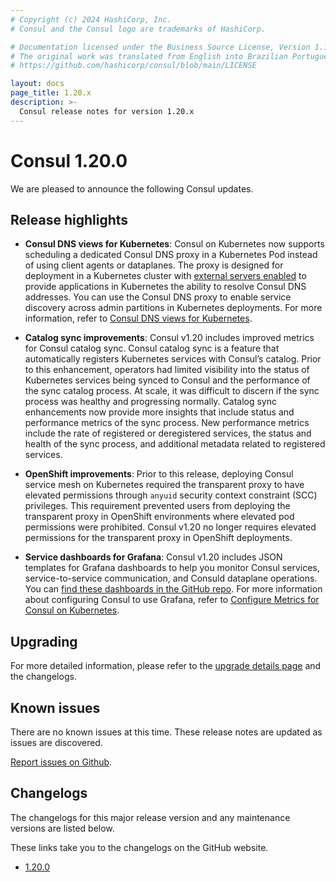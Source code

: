 ```yaml
---
# Copyright (c) 2024 HashiCorp, Inc.
# Consul and the Consul logo are trademarks of HashiCorp.

# Documentation licensed under the Business Source License, Version 1.1.
# The original work was translated from English into Brazilian Portuguese.
# https://github.com/hashicorp/consul/blob/main/LICENSE

layout: docs
page_title: 1.20.x
description: >-
  Consul release notes for version 1.20.x
---
```


# Consul 1.20.0

We are pleased to announce the following Consul updates.

## Release highlights

- **Consul DNS views for Kubernetes**: Consul on Kubernetes now supports scheduling a dedicated Consul DNS proxy in a Kubernetes Pod instead of using client agents or dataplanes. The proxy is designed for deployment in a Kubernetes cluster with [external servers enabled](/consul/docs/deploy/server/k8s/external) to provide applications in Kubernetes the ability to resolve Consul DNS addresses. You can use the Consul DNS proxy to enable service discovery across admin partitions in Kubernetes deployments. For more information, refer to [Consul DNS views for Kubernetes](/consul/docs/manage/dns/views).

- **Catalog sync improvements**: Consul v1.20 includes improved metrics for Consul catalog sync. Consul catalog sync is a feature that automatically registers Kubernetes services with Consul’s catalog. Prior to this enhancement, operators had limited visibility into the status of Kubernetes services being synced to Consul and the performance of the sync catalog process. At scale, it was difficult to discern if the sync process was healthy and progressing normally. Catalog sync enhancements now provide more insights that include status and performance metrics of the sync process. New performance metrics include the rate of registered or deregistered services, the status and health of the sync process, and additional metadata related to registered services.

- **OpenShift improvements**: Prior to this release, deploying Consul service mesh on Kubernetes required the transparent proxy to have elevated permissions through `anyuid` security context constraint (SCC) privileges. This requirement prevented users from deploying the transparent proxy in OpenShift environments where elevated pod permissions were prohibited. Consul v1.20 no longer requires elevated permissions for the transparent proxy in OpenShift deployments.

- **Service dashboards for Grafana**: Consul v1.20 includes JSON templates for Grafana dashboards to help you monitor Consul services, service-to-service communication, and Consuld dataplane operations. You can [find these dashboards in the GitHub repo](https://github.com/hashicorp/consul/tree/main/grafana). For more information about configuring Consul to use Grafana, refer to [Configure Metrics for Consul on Kubernetes](/consul/docs/observe/telemetry/k8s).

## Upgrading

For more detailed information, please refer to the [upgrade details page](/consul/docs/upgrade/version-specific) and the changelogs.

## Known issues

There are no known issues at this time. These release notes are updated as issues are discovered.

[Report issues on Github](https://github.com/hashicorp/consul/issues).

## Changelogs

The changelogs for this major release version and any maintenance versions are listed below.

<Note> These links take you to the changelogs on the GitHub website. </Note>

- [1.20.0](https://github.com/hashicorp/consul/releases/tag/v1.20.0)

